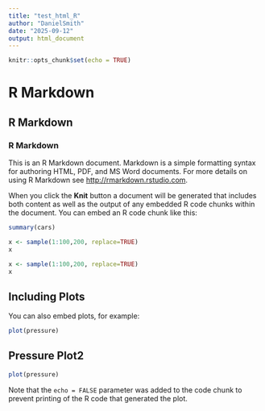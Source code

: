 ```yaml
---
title: "test_html_R"
author: "DanielSmith"
date: "2025-09-12"
output: html_document
---
```


```r
knitr::opts_chunk$set(echo = TRUE)
```
# R Markdown
## R Markdown
### R Markdown

This is an R Markdown document. Markdown is a simple formatting syntax for authoring HTML, PDF, and MS Word documents. For more details on using R Markdown see <http://rmarkdown.rstudio.com>.

When you click the **Knit** button a document will be generated that includes both content as well as the output of any embedded R code chunks within the document. You can embed an R code chunk like this:

```r
summary(cars)
```

```r
x <- sample(1:100,200, replace=TRUE)
x
```

```r
x <- sample(1:100,200, replace=TRUE)
x
```

## Including Plots

You can also embed plots, for example:
```r
plot(pressure)
```

## Pressure Plot2

```r
plot(pressure)
```

Note that the `echo = FALSE` parameter was added to the code chunk to prevent printing of the R code that generated the plot.
